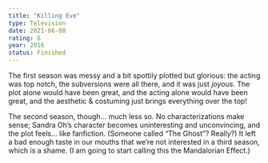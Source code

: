 ```yaml
---
title: "Killing Eve"
type: Television
date: 2021-06-08
rating: 6
year: 2016
status: Finished
---
```


The first season was messy and a bit spottily plotted but glorious: the acting was top notch, the subversions were all there, and it was just _joyous_. The plot alone would have been great, and the acting alone would have been great, and the aesthetic & costuming just brings everything over the top! 

The second season, though... much less so. No characterizations make sense; Sandra Oh’s character becomes uninteresting and unconvincing, and the plot feels... like fanfiction. (Someone called “The Ghost”? Really?) It left a bad enough taste in our mouths that we’re not interested in a third season, which is a shame. (I am going to start calling this the Mandalorian Effect.)
